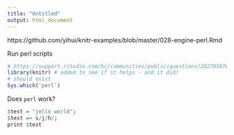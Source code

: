 ```yaml
---
title: "Untitled"
output: html_document
---
```


https://github.com/yihui/knitr-examples/blob/master/028-engine-perl.Rmd

Run perl scripts

```r
# https://support.rstudio.com/hc/communities/public/questions/202705076-R-Markdown-File-Not-Knitting-Since-Recent-RStudio-Update
library(knitr) # added to see if it helps - and it did!
# should exist
Sys.which('perl')
```

Does `perl` work?

```r
$test = "jello world";
$test =~ s/j/h/;
print $test
```
